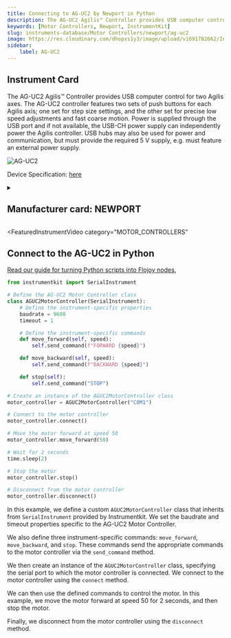 ```yaml
---
title: Connecting to AG-UC2 by Newport in Python
description: The AG-UC2 Agilis™ Controller provides USB computer control for two Agilis axes. The AG-UC2 controller features two sets of push buttons for each Agilis axis; one set for step size settings, and the other set for precise low speed adjustments and fast coarse motion. Power is supplied through the USB port and if not available, the USB-CH power supply can independently power the Agilis controller. USB hubs may also be used for power and communication, but must provide the required 5 V supply, e.g. must feature an external power supply.
keywords: [Motor Controllers, Newport, InstrumentKit] 
slug: instruments-database/Motor Controllers/newport/ag-uc2 
image: https://res.cloudinary.com/dhopxs1y3/image/upload/v1691782662/Instruments/Motor%20Controller/AG-UC2/AG-UC2.jpg
sidebar:
    label: AG-UC2 
---
```



## Instrument Card

The AG-UC2 Agilis™ Controller provides USB computer control for two Agilis axes. The AG-UC2 controller features two sets of push buttons for each Agilis axis; one set for step size settings, and the other set for precise low speed adjustments and fast coarse motion. Power is supplied through the USB port and if not available, the USB-CH power supply can independently power the Agilis controller. USB hubs may also be used for power and communication, but must provide the required 5 V supply, e.g. must feature an external power supply.

![AG-UC2](https://res.cloudinary.com/dhopxs1y3/image/upload/v1691782662/Instruments/Motor%20Controller/AG-UC2/AG-UC2.jpg)

Device Specification: [here](/instruments-database/all-instruments)

<details style={{ marginTop: "15px"}}>
<summary><h2 style={{display:'inline'}}>Manufacturer card: NEWPORT</h2></summary>

![NEWPORT](https://res.cloudinary.com/dhopxs1y3/image/upload/v1692806178/Instruments/Vendor%20Logos/Newport.png)

Newport provides a wide range of photonics technology and products designed to enhance the capabilities and productivity of our customers' applications.

- Headquarters: Irvine, California, United States
- Yearly Revenue (millions, USD): 3500
- Vendor Website: [here](https://www.newport.com/)

</details>


<FeaturedInstrumentVideo
  category="MOTOR_CONTROLLERS"
></FeaturedInstrumentVideo>

## Connect to the AG-UC2 in Python

[Read our guide for turning Python scripts into Flojoy nodes.](https://docs.flojoy.ai/contribution/blocks/custom-flojoy-block/)



<Tabs>
<TabItem value="Flojoy" label="Flojoy" className="flojoy-instrument-tabs">

<SectionsCard category="MOTOR_CONTROLLERS" manufacturer="Newport"></SectionsCard>

</TabItem>
<TabItem value="InstrumentKit" label="InstrumentKit">


```python
from instrumentkit import SerialInstrument

# Define the AG-UC2 Motor Controller class
class AGUC2MotorController(SerialInstrument):
    # Define the instrument-specific properties
    baudrate = 9600
    timeout = 1

    # Define the instrument-specific commands
    def move_forward(self, speed):
        self.send_command(f"FORWARD {speed}")

    def move_backward(self, speed):
        self.send_command(f"BACKWARD {speed}")

    def stop(self):
        self.send_command("STOP")

# Create an instance of the AGUC2MotorController class
motor_controller = AGUC2MotorController("COM1")

# Connect to the motor controller
motor_controller.connect()

# Move the motor forward at speed 50
motor_controller.move_forward(50)

# Wait for 2 seconds
time.sleep(2)

# Stop the motor
motor_controller.stop()

# Disconnect from the motor controller
motor_controller.disconnect()
```

In this example, we define a custom `AGUC2MotorController` class that inherits from `SerialInstrument` provided by Instrumentkit. We set the baudrate and timeout properties specific to the AG-UC2 Motor Controller.

We also define three instrument-specific commands: `move_forward`, `move_backward`, and `stop`. These commands send the appropriate commands to the motor controller via the `send_command` method.

We then create an instance of the `AGUC2MotorController` class, specifying the serial port to which the motor controller is connected. We connect to the motor controller using the `connect` method.

We can then use the defined commands to control the motor. In this example, we move the motor forward at speed 50 for 2 seconds, and then stop the motor.

Finally, we disconnect from the motor controller using the `disconnect` method.

</TabItem>
</Tabs>